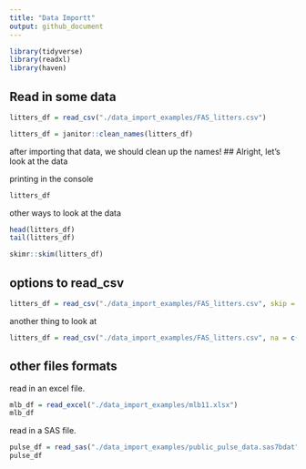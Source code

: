 ```yaml
---
title: "Data Importt"
output: github_document
---
```


```r
library(tidyverse)
library(readxl)
library(haven)
```

## Read in some data

```r
litters_df = read_csv("./data_import_examples/FAS_litters.csv")

litters_df = janitor::clean_names(litters_df)
```
after importing that data, we should clean up the names!
 ## Alright, let's look at the data
 
 printing in the console
```r

litters_df
```
  other ways to look at the data
```r
head(litters_df)
tail(litters_df)
```
  
```r
skimr::skim(litters_df)
```

## options to read_csv

```r
litters_df = read_csv("./data_import_examples/FAS_litters.csv", skip = 10, col_names = FALSE)
```

another thing to look at
```r
litters_df = read_csv("./data_import_examples/FAS_litters.csv", na = c("", "NA", ".", 999))
```

## other files formats

read in an excel file.

```r
mlb_df = read_excel("./data_import_examples/mlb11.xlsx")
mlb_df
```

read in a SAS file.

```r
pulse_df = read_sas("./data_import_examples/public_pulse_data.sas7bdat")
pulse_df
```

